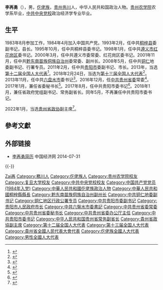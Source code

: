 '''李再勇'''（{{bd|1962年|8月||catIdx=Li李}}），男，[[仡佬族|仡佬族]]，[[贵州|贵州]][[务川|务川]]人，中华人民共和国政治人物。[[贵州农学院|贵州农学院]]农学系毕业，[[中共中央党校|中共中央党校]]政治经济学专业毕业。

== 生平 ==
1983年8月参加工作，1984年4月加入中国共产党。1993年2月，任中共[[桐梓县|桐梓县]]委副书记，县长。1995年10月，任中共桐梓县委书记。1998年1月，任中共[[遵义市|遵义市]][[红花岗区|红花岗区]]委书记。2000年3月，任中共遵义市委常委、红花岗区委书记。2001年11月，任中共[[黔东南苗族侗族自治州|黔东南苗族侗族自治州]]委常委、副州长。2008年5月，任中共[[铜仁|铜仁]]地委副书记、行署专员。2011年2月，任中共[[贵阳市|贵阳市]]委副书记、市长。2013年，当选[[第十二届全国人大代表|第十二届全国人大代表]]<ref>{{cite news|title=全国人大代表信息-李再勇|url= http://210.82.31.1:8084/delegate/viewDelegate.action?dbid=122266|accessdate=2013-04-05|newspaper=全国人大网|archive-url=https://web.archive.org/web/20131211032632/http://www.npc.gov.cn/delegate/viewDelegate.action?dbid=122266|archive-date=2013-12-11|dead-url=yes}}</ref>。2018年2月24日，当选为[[第十三届全国人大代表|第十三届全国人大代表]]<ref>{{Cite web|title=（受权发布）中华人民共和国第十三届全国人民代表大会代表名单-中新网|url=http://www.chinanews.com/gn/2018/02-25/8453959.shtml|accessdate=2021-02-13|work=中新网|archive-date=2018-02-27|archive-url=https://web.archive.org/web/20180227031724/http://www.chinanews.com/gn/2018/02-25/8453959.shtml|dead-url=no}}</ref>。2013年11月，任中共[[六盘水市|六盘水市]]委书记<ref>{{cite news|title=李再勇任六盘水市委书记 王晓光不再担任|url=http://renshi.people.com.cn/n/2013/1125/c139617-23643330.html|accessdate=2013-12-07|newspaper=人民网|archive-date=2017-06-29|archive-url=https://web.archive.org/web/20170629073840/http://renshi.people.com.cn/n/2013/1125/c139617-23643330.html|dead-url=no}}</ref>。2016年12月，任[[中共贵州省委|中共贵州省委]]常委<ref>{{cite news|title=贵州省六盘水市委书记李再勇跻身省委常委，曾任贵阳市长|url=http://www.thepaper.cn/newsDetail_forward_1590008|accessdate=2016-12-29|newspaper=澎湃新闻|archive-date=2019-06-05|archive-url=https://web.archive.org/web/20190605032819/http://www.thepaper.cn/newsDetail_forward_1590008|dead-url=no}}</ref>。2017年1月，兼任省委秘书长<ref>{{cite news|title=贵州新任省委常委李再勇兼任省委秘书长|url=http://www.thepaper.cn/newsDetail_forward_1600052|accessdate=2017-02-05|work=澎湃新闻|archive-date=2019-06-11|archive-url=https://web.archive.org/web/20190611102447/http://www.thepaper.cn/newsDetail_forward_1600052|dead-url=no}}</ref>。2017年8月，任中共贵阳市委书记<ref>{{Cite web|url=http://district.ce.cn/newarea/sddy/201708/05/t20170805_24825564.shtml|title=李再勇任贵阳市委书记 刘文新不再担任市长职务、另有任用|accessdate=2017-08-05|author=|date=|publisher=中国经济网|archive-date=2019-06-08|archive-url=https://web.archive.org/web/20190608085309/http://district.ce.cn/newarea/sddy/201708/05/t20170805_24825564.shtml|dead-url=no}}</ref>。2018年1月，兼任省政府党组副书记、常务副省长。同年5月，不再兼任中共贵阳市委书记。

2022年1月，当选[[贵州省政协|贵州省政协]]副主席<ref>{{cite web|title=赵德明、李再勇当选贵州省政协副主席|url=http://district.ce.cn/newarea/sddy/202201/24/t20220124_37283965.shtml|accessdate=2022-05-01|date=2022-01-24|publisher=中国经济网|archive-date=2022-05-23|archive-url=https://web.archive.org/web/20220523170733/http://district.ce.cn/newarea/sddy/202201/24/t20220124_37283965.shtml}}</ref>。

== 參考文獻 ==
{{reflist}}

== 外部链接 ==
* [http://district.ce.cn/newarea/sddy/201311/25/t20131125_1800832.shtml 李再勇简历 ] {{Wayback|url=http://district.ce.cn/newarea/sddy/201311/25/t20131125_1800832.shtml |date=20190609112359 }} 中国经济网 2014-07-31

{{-}}
{{start box}}
{{s-ppo|cpc}}
{{s-before|[[陈刚_(1965年)|陈刚]]}}
{{s-title|[[中国共产党贵阳市委员会|中国共产党贵阳市委员会]]书记|2017年8月－2018年5月}}
{{s-after|[[赵德明_(1963年)|赵德明]]}}
{{s-before|[[刘奇凡|刘奇凡]]}}
{{s-title|[[中国共产党贵州省委员会|中国共产党贵州省委员会]]秘书长|2017年1月－2017年8月}}
{{s-after|[[唐承沛|唐承沛]]}}
{{s-before|[[王晓光_(1961年)|王晓光]]}}
{{s-title|[[中国共产党六盘水市委员会|中国共产党六盘水市委员会]]书记|2013年11月－2017年1月}}
{{s-after|[[周荣_(1963年)|周荣]]}}
{{s-gov|prc}}
{{s-before|[[秦如培|秦如培]]}}
{{s-title|[[贵州省人民政府|贵州省人民政府]]常务副省长|2018年1月－2022年5月}}
{{s-after|[[吴强_(1966年)|吴强]]}}
{{s-before|[[袁周|袁周]]}}
{{s-title|[[贵阳市人民政府|贵阳市人民政府]]市长|2011年3月－2013年11月}}
{{s-after|[[刘文新_(1967年)|刘文新]]}}
{{s-before|[[廖国勋|廖国勋]]}}
{{s-title|[[铜仁地区行政公署|铜仁地区行政公署]]专员|2008年5月－2011年2月}}
{{s-after|[[夏庆丰|夏庆丰]]}}
{{end box}}

{{贵州省领导人}}
{{贵阳市市长}}

{{DEFAULTSORT:Li李}}
[[Category:李姓|Zai再]]
[[Category:務川人|Category:務川人]]
[[Category:仡佬族人|Category:仡佬族人]]
[[Category:贵州农学院校友|Category:贵州农学院校友]]
[[Category:复旦大学校友|Category:复旦大学校友]]
[[Category:中共中央党校校友|Category:中共中央党校校友]]
[[Category:中国共产党党员_(1984年入党)|Category:中国共产党党员 (1984年入党)]]
[[Category:中華人民共和國仡佬族政治人物|Category:中華人民共和國仡佬族政治人物]]
[[Category:中華人民共和國桐梓縣縣長|Category:中華人民共和國桐梓縣縣長]]
[[Category:黔东南苗族侗族自治州副州长|Category:黔东南苗族侗族自治州副州长]]
[[Category:中共铜仁地委副书记|Category:中共铜仁地委副书记]]
[[Category:铜仁地区行政公署专员|Category:铜仁地区行政公署专员]]
[[Category:中共贵阳市委副书记|Category:中共贵阳市委副书记]]
[[Category:贵阳市人民政府市长|Category:贵阳市人民政府市长]]
[[Category:中共六盤水市委書記|Category:中共六盤水市委書記]]
[[Category:中共贵州省委常委|Category:中共贵州省委常委]]
[[Category:中共贵州省委秘书长|Category:中共贵州省委秘书长]]
[[Category:中共贵州省委办公厅主任|Category:中共贵州省委办公厅主任]]
[[Category:中共贵阳市委书记|Category:中共贵阳市委书记]]
[[Category:中华人民共和国贵州省常务副省长|Category:中华人民共和国贵州省常务副省长]]
[[Category:貴州省政協副主席|Category:貴州省政協副主席]]
[[Category:第十二届全国人大代表|Category:第十二届全国人大代表]]
[[Category:第十三届全国人大代表|Category:第十三届全国人大代表]]
[[Category:貴州省全國人民代表大會代表|Category:貴州省全國人民代表大會代表]]
[[Category:仡佬族全國人大代表|Category:仡佬族全國人大代表]]
[[Category:男性全國人大代表|Category:男性全國人大代表]]